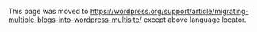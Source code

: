 {{Languages|
{{en|Migrating Multiple Blogs into WordPress 3.0 Multisite}}
{{ja|複数のブログをマルチサイトに移行する}}
{{fr|Migrer de multiples blogs vers WordPress 3.0 Multisite}}
}}
This page was moved to https://wordpress.org/support/article/migrating-multiple-blogs-into-wordpress-multisite/ except above language locator.
<!--

Since [[Version 3.0]], WordPress includes new multisite features, i.e you can run multiple blogs on the same install, even if they have different domain names. This tutorial explains how to migrate multiples WordPress install to a unique WordPress multisite install. You can migrate sites that use their own domain names, as well as sites that use a subdmain on your primary domain.

This tutorial assumes that you are hosting WordPress on a server using cPanel. If you are using another solution to manage your server, you'll have to adapt these instructions.

== Steps to follow ==

=== Backup your site ===
Generate a full site backup in cPanel. It might also help to copy all the files on the server via FTP, so that you can easily access the files for plugins and themes, which you'll need in a later step.

=== Export from your existing WordPress installs ===
In each of your existing WordPress installations, go Tools > Export in WordPress. Download the WXR files that contain all your posts and pages for each site. See the instructions on the [[Tools Export SubPanel]].

Make sure that your export file actually has all the posts and pages. You can verify this by looking at the last entry of the exported file using a text editor. The last entry should be the most recent post.

Some plugins can conflict with the export process, generating an empty file, or a partially complete file. To be on the safe side, you should probably disable all plugins before doing the exports.

It's also a good idea to first delete all quarantined spam comments as these will also be exported, making the file unnecessarily large.

Note: widget configuration and blog/plugin settings are NOT exported in this method. If you are migrating within a single hosting account, make note of those settings at this stage, because when you delete the old domain, they will disappear.

=== Install WordPress {{CurrentVersion}} ===
Install WordPress. Follow the instructions for [[Installing WordPress]] from the Codex.

=== Activate multisite ===
Activate multi-site in your WordPress {{CurrentVersion}} install. This involves editing wp-config.php a couple of times. You need to use the subdomain, not the subdirectory, option. See the instructions in the codex on how to [[Create A Network]].

=== Create blogs for each site you want to import ===
Create blogs for each of the sites you want to host at separate domains. For example, importedblogdotorg.mydomain.com.

Note: choose the name carefully, because changing it causes admin redirection issues. This is particularly important if you are migrating a site within the same hosting account.

=== Import WXR files for each blog ===
Go to the backend of each blog, and import the exported WXR file for each blog. Map the authors to the proper users, or create new ones. Be sure to check the box that will pull in photos and other attachments. See the instructions on Tools Import SubPanel.

Note: if you choose to import images from the source site into the target site, make sure they have been uploaded into the right place and are displayed correctly in the respective post or page.

=== Copy theme and plugin files ===
Before you start, check that your plugins will work in the network installation. If a plugin is not supported, do not install it. Find suitable alternatives for it by searching for the plugin's function with "multisite" or even "mu", as in "social bookmarking plugin wordpress multisite".

Copy the theme and plugin files from your old WP installs to their respective directories in the new wp-content. You can activate themes for the network, or you can go to Superadmin > Sites, then click edit on the site you want, and enable a given theme for just that site.

Note: if you are using a child theme, copy both parent and child themes to the new site.

=== Edit WordPress configuration settings for each site ===
Edit the configuration settings, widget, etc. for each site. By the end of this step, each site should look exactly as it did before, only with the URL subdomain.example.com or example.com/subsite rather than its correct, final URL.

=== Map domains to your main site ===
Optional: If you want your new sites to have their own domain, you can [http://wordpress.org/extend/plugins/wordpress-mu-domain-mapping/ Map Domains]

== Potential Problems ==

=== Limitations of PHP configuration ===
You may run into trouble with the PHP configuration on your host. There are two potential problems. One is that PHP's <code>max_upload_size</code> will be too small for the WXR file. The other problem is that the PHP memory limit might be too small for importing all the posts.

There are a couple ways to solve it. One is to ask your hosting provider to up the limits, even temporarily. The other is to put a php.ini file in your <code>/wp-admin/</code> and <code>/wp-includes</code> directories that ups the limits for you (php.ini files are not recursive, so it has to be in those directories). Something like a 10 MB upload limit and a 128 MB memory limit should work, but check with your hosting provider first so that you don't violate the terms of your agreement.

Search the [http://wordpress.org/support/ WordPress forum support] for help with PHP configuration problems.

=== Converting add-on domains to parked domains ===
Deleting add-on domains in cPanel and replacing them with parked domains will also delete any domain forwarders and e-mail forwarders associated with those domains. Be aware of this, so that you can restore those forwarders once you've made the switch.

=== Limitations of importing users ===
As there is the above way to import the content into an instance of the Multisite-blog, you are running into massive troubles, when it gets to import multiple users. Users are generated during the import, but you won't get any roles or additional information into the new blog.

=== Losing settings ===
If the old site is no longer available and you find you have forgotten to copy some setting or you want to make sure you have configured everything correctly, run a google search for your site and then click to view the cached version. This option is available only until your new site has been crawled, so you'd better be quick.

Another option might be the [https://archive.org/web/ Internet Archive Wayback Machine].They may have a copy of the site (or some part of it) archived.

{{Stub}}
[[Category:Network]]
[[Category:Advanced_Topics]]
-->